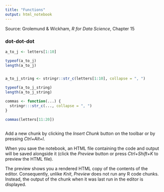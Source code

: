 ```yaml
---
title: "Functions"
output: html_notebook
---
```


Source: Grolemund & Wickham, _R for Data Science_, Chapter 15


### dot-dot-dot

```r

a_to_j <- letters[1:10]

typeof(a_to_j)
length(a_to_j)


a_to_j_string <- stringr::str_c(letters[1:10], collapse = ", ")

typeof(a_to_j_string)
length(a_to_j_string)

commas <- function(...) {
  stringr:::str_c(..., collapse = ", ")
}

commas(letters[11:20])
  
```

Add a new chunk by clicking the *Insert Chunk* button on the toolbar or by pressing *Ctrl+Alt+I*.

When you save the notebook, an HTML file containing the code and output will be saved alongside it (click the *Preview* button or press *Ctrl+Shift+K* to preview the HTML file).

The preview shows you a rendered HTML copy of the contents of the editor. Consequently, unlike *Knit*, *Preview* does not run any R code chunks. Instead, the output of the chunk when it was last run in the editor is displayed.
